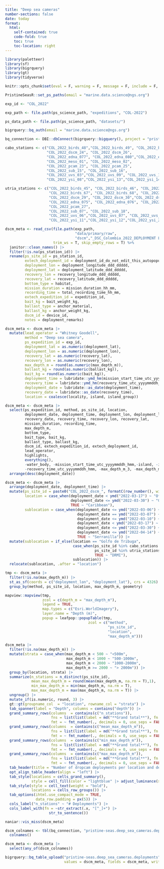 ```yaml
---
title: "Deep sea cameras"
number-sections: false
date: today
format: 
  html:
    self-contained: true
    code-fold: true
    toc: true
    toc-location: right
---
```


```r
library(paletteer)
library(sf)
library(bigrquery)
library(gt)
library(tidyverse)

knitr::opts_chunk$set(eval = F, warning = F, message = F, include = F, echo = F)

PristineSeasR::set_ps_paths(email = "marine.data.science@ngs.org")

exp_id <- "COL_2022"

exp_path <- file.path(ps_science_path, "expeditions", "COL-2022")

ps_data_path <- file.path(ps_science_path, "datasets/")

bigrquery::bq_auth(email = "marine.data.science@ngs.org")

bq_connection <- DBI::dbConnect(bigrquery::bigquery(), project = "pristine-seas")
```

```r
cabo_stations <- c("COL_2022_birds_48","COL_2022_birds_49", "COL_2022_birds_50", "COL_2022_birds_58", "COL_2022_birds_59",
                   "COL_2022_dscm_24", "COL_2022_dscm_26",
                   "COL_2022_edna_077", "COL_2022_edna_080","COL_2022_edna_081", "COL_2022_edna_082",
                   "COL_2022_meso_01", "COL_2022_meso_02",
                   "COL_2022_pcam_23", "COL_2022_pcam_25",
                   "COL_2022_sub_15", "COL_2022_sub_16",
                   "COL_2022_uvs_03","COL_2022_uvs_09", "COL_2022_uvs_10", "COL_2022_uvs_14", "COL_2022_uvs_15", "COL_2022_uvs_16",
                   "COL_2022_ysi_08","COL_2022_ysi_13","COL_2022_ysi_14","COL_2022_ysi_18","COL_2022_ysi_19","COL_2022_ysi_20")

utria_stations <- c("COL_2022_birds_45", "COL_2022_birds_46", "COL_2022_birds_63", "COL_2022_birds_64", "COL_2022_birds_65", "COL_2022_birds_66",
                    "COL_2022_birds_67", "COL_2022_birds_68", "COL_2022_birds_69",
                    "COL_2022_dscm_29", "COL_2022_dscm_30","COL_2022_dscm_31", "COL_2022_dscm_32",
                    "COL_2022_edna_075", "COL_2022_edna_076", "COL_2022_edna_084", "COL_2022_edna_085",
                    "COL_2022_pcam_27",
                    "COL_2022_sub_07", "COL_2022_sub_18",
                    "COL_2022_uvs_06","COL_2022_uvs_07", "COL_2022_uvs_08", "COL_2022_uvs_18", "COL_2022_uvs_19", "COL_2022_uvs_20",
                    "COL_2022_ysi_11","COL_2022_ysi_12","COL_2022_ysi_22","COL_2022_ysi_23")
```

```r
dscm_meta <- read_csv(file.path(exp_path, 
                                "data/primary/raw",
                                "dscm","_DSC_Colombia_2022_DEPLOYMENT LOG.csv"), 
                      trim_ws = T, skip_empty_rows = T) %>% 
  janitor::clean_names() |> 
  filter(!is.na(ps_station_id)) |> 
  rename(ps_site_id = ps_station_id,
         extech_deployment_id = deployment_id_do_not_edit_this_autopopulates_from_the_next_3_columns,
         deployment_lon = deployment_longitude_ddd_ddddd,
         deployment_lat = deployment_latitude_ddd_ddddd,
         recovery_lon = recovery_longitude_ddd_ddddd,
         recovery_lat = recovery_latitude_ddd_ddddd,
         bottom_type = habitat, 
         mission_duration = mission_duration_hh_mm,
         recording_time = total_recording_time_hh_mm,
         extech_expedition_id = expedition_id,
         bait_kg = bait_weight_kg,
         ballast_type = anchor_material,
         ballast_kg = anchor_weight_kg,
         dscm_id = device_id,
         notes = deployment_remarks) 

dscm_meta <- dscm_meta |> 
  mutate(lead_operator = "Whitney Goodell",
         method = "Deep sea camera",
         ps_expedition_id = exp_id,
         deployment_lat = as.numeric(deployment_lat),
         deployment_lon = as.numeric(deployment_lon),
         recovery_lat = as.numeric(recovery_lat),
         recovery_lon = as.numeric(recovery_lon),
         max_depth_m = round(as.numeric(max_depth_m)),
         ballast_kg = round(as.numeric(ballast_kg)),
         bait_kg = round(as.numeric(bait_kg)),
         deployment_time = lubridate::ymd_hm(mission_start_time_utc_yyyymmddh_hmm),
         recovery_time = lubridate::ymd_hm(recovery_time_utc_yyyymmddh_hmm),
         deployment_date = lubridate::as_date(deployment_time),
         recovery_date = lubridate::as_date(recovery_time),
         location = coalesce(locality, island, island_group)) 

dscm_meta <- dscm_meta |> 
  select(ps_expedition_id, method, ps_site_id, location, 
         deployment_date, deployment_time, deployment_lon, deployment_lat, 
         recovery_date, recovery_time, recovery_lon, recovery_lat,
         mission_duration, recording_time,
         max_depth_m,
         bottom_type,
         bait_type, bait_kg,
         ballast_type, ballast_kg,
         dscm_id, extech_expedition_id, extech_deployment_id,
         lead_operator, 
         highlights,
         everything(),
         -water_body, -mission_start_time_utc_yyyymmddh_hmm,-island, -island_group, -locality, -collaborator_cruise_id, -country, -sub_location,
         -recovery_time_utc_yyyymmddh_hmm, -max_depth_m_3, -max_depth_m_2, -x32) |> 
  arrange(desc(deployment_date)) 

dscm_meta <- dscm_meta |> 
  arrange(deployment_date, deployment_time) |> 
  mutate(ps_site_id = paste0("COL_2022_dscm_", formatC(row_number(), width = 2, flag = 0)),
         location = case_when(deployment_date < ymd("2022-03-17") ~ "Offshore Pacific",
                              deployment_date <= ymd("2022-03-30") ~ "Golfo de Tribuga",
                              TRUE ~ "Caribbean"),
         sublocation = case_when(deployment_date <= ymd("2022-03-06") ~ "Navigator bank", 
                                 deployment_date == ymd("2022-03-07") ~ "SW Malpelo ridge", 
                                 deployment_date <= ymd("2022-03-10") ~ "NE Malpelo ridge", 
                                 deployment_date < ymd("2022-03-17") ~ "Colinas y Lomas", 
                                 deployment_date <= ymd("2022-03-30") ~ "Golfo de Tribuga",
                                 deployment_date <= ymd("2022-04-14") ~ "Bajo Nuevo",
                                 TRUE ~ "Serranilla")) |> 
  mutate(sublocation = if_else(location == "Golfo de Tribuga",
                               case_when(ps_site_id %in% cabo_stations ~ "Cabo Corrientes",
                                         ps_site_id %in% utria_stations ~ "PNN Utria",
                                         TRUE ~ "DRMI"), 
                               sublocation)) |> 
  relocate(sublocation, .after = "location")
```

```r
tmp <- dscm_meta |> 
  filter(!is.na(max_depth_m)) |> 
  st_as_sf(coords = c("deployment_lon", "deployment_lat"), crs = 4326) |> 
  group_by(method, ps_site_id, location, max_depth_m, geometry) 

mapview::mapview(tmp,
                 zcol = c(depth_m = "max_depth_m"), 
                 legend = TRUE,
                 map.types = c("Esri.WorldImagery"),
                 layer.name = "Depth (m)",
                 popup = leafpop::popupTable(tmp,
                                      zcol = c("method",
                                               "ps_site_id",
                                               "location",
                                               "max_depth_m")))
```

```r
dscm_meta |> 
  filter(!is.na(max_depth_m)) |> 
  mutate(strata = case_when(max_depth_m < 500 ~ "<500m",
                            max_depth_m < 1000 ~ "500-1000m",
                            max_depth_m < 2000 ~ "1000-2000m",
                            max_depth_m >= 2000 ~ "> 2000m")) |> 
  group_by(location, strata) |> 
  summarize(n_stations = n_distinct(ps_site_id),
            mean_max_depth_m = round(mean(max_depth_m, na.rm = T),1),
            min_max_depth_m = min(max_depth_m, na.rm = T),
            max_max_depth_m = max(max_depth_m, na.rm = T)) |> 
  ungroup() |> 
  mutate_if(is.numeric, round, 3) |> 
  gt::gt(groupname_col  = "location", rowname_col = "strata") |> 
  tab_spanner(label = "Depth", columns = contains("depth")) |> 
  grand_summary_rows(columns  = contains(c("n_stations")),
                     fns = list(list(label = md("**Grand total**"), fn = "sum")),
                     fmt = ~ fmt_number(., decimals = 0, use_seps = FALSE)) |> 
  grand_summary_rows(columns  = contains(c("mean_max_depth_m")),
                     fns = list(list(label = md("**Grand total**"), fn = "mean")),
                     fmt = ~ fmt_number(., decimals = 0, use_seps = FALSE)) |> 
  grand_summary_rows(columns  = contains(c("min_max_depth_m")),
                     fns = list(list(label = md("**Grand total**"), fn = "min")),
                     fmt = ~ fmt_number(., decimals = 0, use_seps = FALSE)) |> 
  grand_summary_rows(columns  = contains(c("max_max_depth_m")),
                     fns = list(list(label = md("**Grand total**"), fn = "max")),
                     fmt = ~ fmt_number(., decimals = 0, use_seps = FALSE)) |> 
  tab_header(title = "Number of dropcam deployments per location and depth") |> 
  opt_align_table_header(align = "left") |> 
  tab_style(locations = cells_grand_summary(),
            style = cell_fill(color = "lightblue" |> adjust_luminance(steps = +2))) |> 
  tab_style(style = cell_text(weight = "bold"),
            locations = cells_row_groups()) |> 
  tab_options(ihtml.use_compact_mode = TRUE,
              data_row.padding = px(5)) |> 
  cols_label("n_stations" ~ "# Deployments") |> 
  cols_label_with(fn = ~str_extract(.x, "[^_]+") |> 
                    str_to_sentence()) 
```

```r
naniar::vis_miss(dscm_meta)
```

```r
dscm_colnames <- tbl(bq_connection, "pristine-seas.deep_sea_cameras.deployments") |> 
  colnames() 

dscm_meta <- dscm_meta |> 
  select(any_of(dscm_colnames))

bigrquery::bq_table_upload("pristine-seas.deep_sea_cameras.deployments", 
                           values = dscm_meta, fields = dscm_meta, write_disposition = 'WRITE_APPEND')
```
